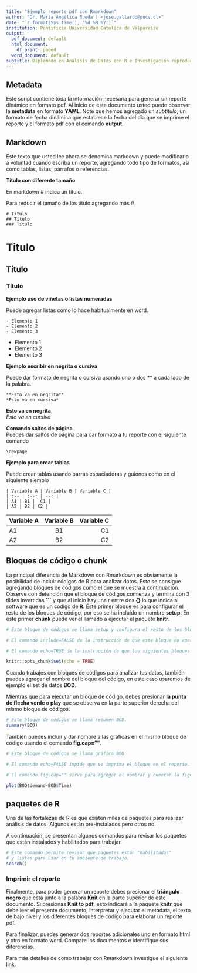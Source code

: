 ```yaml
---
title: "Ejemplo reporte pdf con Rmarkdown"
author: "Dr. María Angélica Rueda | <jose.gallardo@pucv.cl>"
date: "`r format(Sys.time(), '%d %B %Y')`"
institution: Pontificia Universidad Católica de Valparaíso
output:
  pdf_document: default
  html_document:
    df_print: paged
  word_document: default
subtitle: Diplomado en Análisis de Datos con R e Investigación reproducible para Biociencias.
---
```


## Metadata

Este script contiene toda la información necesaria para generar un reporte dinámico en formato pdf. Al inicio de este documento usted puede observar la **metadata** en formato **YAML**. Note que hemos agregado un *subtítulo*, un formato de fecha dinámica que establece la fecha del día que se imprime el reporte y el formato pdf con el comando **output**.

## Markdown

Este texto que usted lee ahora se denomina markdown y puede modificarlo a voluntad cuando escriba un reporte, agregando todo tipo de formatos, así como tablas, listas, párrafos o referencias. 

**Título con diferente tamaño**

En markdown # indica un título.

Para reducir el tamaño de los título agregando más #

    # Titulo
    ## Título
    ### Título
    
# Titulo
## Título
### Título

**Ejemplo uso de viñetas o listas numeradas**

Puede agregar listas como lo hace habitualmente en word.

    - Elemento 1
    - Elemento 2
    - Elemento 3
    
- Elemento 1
- Elemento 2
- Elemento 3

**Ejemplo escribir en negrita o cursiva**

Puede dar formato de negrita o cursiva usando uno o dos ** a cada lado de la palabra.

    **Esto va en negrita**  
    *Esto va en cursiva*  
    
**Esto va en negrita**  
*Esto va en cursiva*  

**Comando saltos de página**  
Puedes dar saltos de página para dar formato a tu reporte con el siguiente comando

    \newpage
    
**Ejemplo para crear tablas**

Puede crear tablas usando barras espaciadoras y guiones como en el siguiente ejemplo

    | Variable A | Variable B | Variable C |
    | :-- | :--: | --: |
    | A1 | B1 |  C1 |
    | A2 | B2 | C2 |
    
| Variable A | Variable B | Variable C |
| :-- | :--: | --: |
| A1 | B1 |  C1 |
| A2 | B2 | C2 |

## Bloques de código o chunk

La principal diferencia de Markdown con Rmarkdown es obviamente la posibilidad de incluir códigos de R para analizar datos. Esto se consigue agregando bloques de códigos como el que se muestra a continuación. Observe con detención que el bloque de códigos comienza y termina con 3 tildes invertidas **```** y que al inicio hay una r entre dos **{}** lo que indica al software que es un código de **R**. Éste primer bloque es para configurar el resto de los bloques de código, por eso se ha incluido un nombre **setup**. En este primer **chunk** puede ver el llamado a ejecutar el paquete **knitr**.

```r
# Este bloque de códigos se llama setup y configura el resto de los bloques.

# El comando include=FALSE da la instrucción de que este bloque no aparesca en el reporte.

# El comando echo=TRUE da la instrucción de que los siguientes bloques si aparescan en el reporte.

knitr::opts_chunk$set(echo = TRUE)
```

Cuando trabajes con bloques de códigos para analizar tus datos, también puedes agregar el nombre del bloque del código, en este caso usaremos de ejemplo el set de datos **BOD**. 

Mientras que para ejecutar un bloque de código, debes presionar **la punta de flecha verde o play** que se observa en la parte superior derecha del mismo bloque de códigos.

```r
# Este bloque de códigos se llama resumen BOD.
summary(BOD)
```

También puedes incluir y dar nombre a las gráficas en el mismo bloque de código usando el comando **fig.cap=""**.

```r

# Este bloque de códigos se llama gráfica BOD.

# El comando echo=FALSE impide que se imprima el bloque en el reporte.

# El comando fig.cap="" sirve para agregar el nombrar y numerar la figura.

plot(BOD$demand~BOD$Time)

```


\newpage
    
    
## paquetes de R

Una de las fortalezas de R es que existen miles de paquetes para realizar análisis de datos. Algunos están pre-instalados pero otros no.

A continuación, se presentan algunos comandos para revisar los paquetes que están instalados y habilitados para trabajar.

```r
# Este comando permite revisar que paquetes están "habilitados"
# y listas para usar en tu ambiente de trabajo.
search()
```

### Imprimir el reporte

Finalmente, para poder generar un reporte debes presionar el **triángulo negro** que está junto a la palabra **Knit** en la parte superior de este documento. Si presionas **Knit to pdf**, esto indicará a la paquete **knitr** que debe leer el presente documento, interpretar y ejecutar el metadata, el texto de bajo nivel y los diferentes bloques de código para elaborar un reporte pdf.

Para finalizar, puedes generar dos reportes adicionales uno en formato html y otro en formato word. Compare los documentos e identifique sus diferencias.

Para más detalles de como trabajar con Rmarkdown investigue el siguiente [link](https://swcarpentry.github.io/r-novice-gapminder-es/15-knitr-markdown/).


